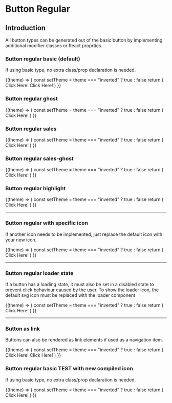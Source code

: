 
# Button Regular

## Introduction
All button types can be generated out of the basic button by implementing additional modifier classes or React proprties.

### Button regular basic (default)
If using basic type, no extra class/prop declaration is needed.

<Example noTheme={false}>
  {(theme) => {
    const setTheme = theme === "inverted" ? true : false
    return (
      <React.Fragment>
        <ButtonRegular inverted={setTheme}>Click Here!</ButtonRegular>
        <ButtonRegular inverted={setTheme} disabled>Click Here!</ButtonRegular>
      </React.Fragment>
    )
}}
</Example>

### Button regular ghost

<Example noTheme={false}>
  {(theme) => {
    const setTheme = theme === "inverted" ? true : false
    return (
      <React.Fragment>
        <ButtonRegular type="ghost" inverted={setTheme}>Click Here!</ButtonRegular>
      </React.Fragment>
    )
}}
</Example>

### Button regular sales

<Example noTheme={false}>
  {(theme) => {
    const setTheme = theme === "inverted" ? true : false
    return (
      <React.Fragment>
        <ButtonRegular type="sales" inverted={setTheme}>Click Here!</ButtonRegular>
      </React.Fragment>
    )
}}
</Example>

### Button regular sales-ghost

<Example noTheme={false}>
  {(theme) => {
    const setTheme = theme === "inverted" ? true : false
    return (
      <React.Fragment>
        <ButtonRegular type="sales-ghost" inverted={setTheme}>Click Here!</ButtonRegular>
      </React.Fragment>
    )
}}
</Example>

### Button regular highlight

<Example noTheme={false}>
  {(theme) => {
    const setTheme = theme === "inverted" ? true : false
    return (
      <React.Fragment>
        <ButtonRegular type="highlight" inverted={setTheme}>Click Here!</ButtonRegular>
      </React.Fragment>
    )
}}
</Example>

---

### Button regular with specific icon
If another icon needs to be implemented, just replace the default icon with your new icon.

<Example noTheme={false}>
  {(theme) => {
    const setTheme = theme === "inverted" ? true : false
    return (
      <React.Fragment>
        <ButtonRegular icon="icon_phone.min.svg" inverted={setTheme}>Click Here!</ButtonRegular>
      </React.Fragment>
    )
}}
</Example>

---

### Button regular loader state
If a button has a loading state, it must also be set in a disabled state to prevent click behaviour caused by the user.
To show the loader icon, the default svg icon must be replaced with the loader component

<Example noTheme={false}>
  {(theme) => {
    const setTheme = theme === "inverted" ? true : false
    return (
      <React.Fragment>
        <ButtonRegular loading inverted={setTheme}>Click Here!</ButtonRegular>
      </React.Fragment>
    )
}}
</Example>

---

### Button as link
Buttons can also be rendered as link elements if used as a navigation item.

<Example noTheme={false}>
  {(theme) => {
    const setTheme = theme === "inverted" ? true : false
    return (
      <Router>
        <ButtonRegular as={Link} {...{ to: "/lorem/ipsum" }} inverted={setTheme}>Click Here!</ButtonRegular>
        <ButtonRegular as={Link} {...{ to: "" }} loading inverted={setTheme}>Click Here!</ButtonRegular>
      </Router>
    )
}}
</Example>


### Button regular basic TEST with new compiled icon
If using basic type, no extra class/prop declaration is needed.

<Example noTheme={false}>
  {(theme) => {
    const setTheme = theme === "inverted" ? true : false
    return (
      <React.Fragment>
        <ButtonRegular iconPath="https://video.porsche.com/0.0.2/icon/" icon="icon_arrow-left-new.min.svg" inverted={setTheme}>Click Here!</ButtonRegular>
      </React.Fragment>
    )
}}
</Example>
